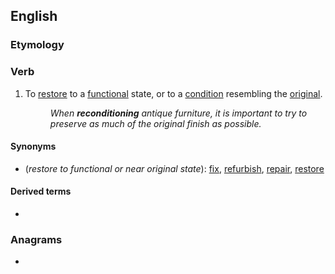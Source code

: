 ==English==

===Etymology===
{{prefix|en|re|condition}}

===Verb===
{{en-verb}}

# To [[restore]] to a [[functional]] state, or to a [[condition]] resembling the [[original]].
#: ''When '''reconditioning''' antique furniture, it is important to try to preserve as much of the original finish as possible.''

====Synonyms====
* (''restore to functional or near original state''): [[fix]], [[refurbish]], [[repair]], [[restore]]

====Derived terms====
* {{l|en|reconditioner}}

===Anagrams===
* {{anagrams|en|a=cdeiinnoort|conditioner}}
